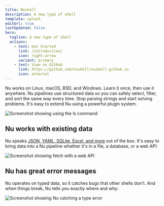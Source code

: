 ```yaml
---
title: Nushell
description: A new type of shell
template: splash
editUrl: true
lastUpdated: false
hero:
  tagline: A new type of shell
  actions:
    - text: Get Started
      link: /introduction/
      icon: right-arrow
      variant: primary
    - text: View on GitHub
      link: https://github.com/nushell/nushell.github.io
      icon: external
---
```



<CardGrid>
  <Card title="Pipelines to control any OS">
    Nu works on Linux, macOS, BSD, and Windows. Learn it once, then use it
    anywhere.
  </Card>
  <Card title="Everything is data">
    Nu pipelines use structured data so you can safely select, filter, and sort
    the same way every time. Stop parsing strings and start solving problems.
  </Card>
  <Card title="Powerful plugins">
    It's easy to extend Nu using a powerful plugin system.
  </Card>
</CardGrid>

<br />

![Screenshot showing using the ls command](/assetsassets/images/ls-example.png)

## Nu works with existing data

Nu speaks [JSON, YAML, SQLite, Excel, and more](https://www.nushell.sh/book/loading_data) out of the box. It's easy to bring data into a Nu pipeline whether it's in a file, a database, or a web API:

![Screenshot showing fetch with a web API](/assetsassets/images/fetch-example.png)

## Nu has great error messages

Nu operates on typed data, so it catches bugs that other shells don't. And when things break, Nu tells you exactly where and why:

![Screenshot showing Nu catching a type error](/assetsassets/images/0_60_miette.png)
